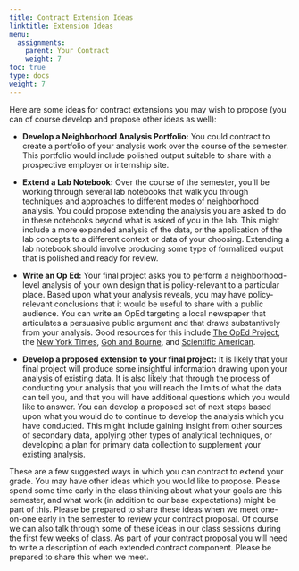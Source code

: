 ```yaml
---
title: Contract Extension Ideas
linktitle: Extension Ideas
menu:
  assignments:
    parent: Your Contract
    weight: 7
toc: true
type: docs
weight: 7
---
```


Here are some ideas for contract extensions you may wish to propose (you can of course develop and propose other ideas as well):

- **Develop a Neighborhood Analysis Portfolio:** You could contract to create a portfolio of your analysis work over the course of the semester. This portfolio would include polished output suitable to share with a prospective employer or internship site.

- **Extend a Lab Notebook:** Over the course of the semester, you'll be working through several lab notebooks that walk you through techniques and approaches to different modes of neighborhood analysis. You could propose extending the analysis you are asked to do in these notebooks beyond what is asked of you in the lab. This might include a more expanded analysis of the data, or the application of the lab concepts to a different context or data of your choosing. Extending a lab notebook should involve producing some type of formalized output that is polished and ready for review.

- **Write an Op Ed:** Your final project asks you to perform a neighborhood-level analysis of your own design that is policy-relevant to a particular place. Based upon what your analysis reveals, you may have policy-relevant conclusions that it would be useful to share with a public audience. You can write an OpEd targeting a local newspaper that articulates a persuasive public argument and that draws substantively from your analysis. Good resources for this include [The OpEd Project](https://www.theopedproject.org), the [New York Times](https://www.nytimes.com/2017/08/25/opinion/tips-for-aspiring-op-ed-writers.html), [Goh and Bourne](https://journals.plos.org/ploscompbiol/article?id=10.1371/journal.pcbi.1008187), and [Scientific American](https://blogs.scientificamerican.com/observations/if-you-want-to-explain-your-science-to-the-public-heres-some-advice/).

- **Develop a proposed extension to your final project:** It is likely that your final project will produce some insightful information drawing upon your analysis of existing data. It is also likely that through the process of conducting your analysis that you will reach the limits of what the data can tell you, and that you will have additional questions which you would like to answer. You can develop a proposed set of next steps based upon what you would do to continue to develop the analysis which you have conducted. This might include gaining insight from other sources of secondary data, applying other types of analytical techniques, or developing a plan for primary data collection to supplement your existing analysis.

These are a few suggested ways in which you can contract to extend your grade. You may have other ideas which you would like to propose. Please spend some time early in the class thinking about what your goals are this semester, and what work (in addition to our base expectations) might be part of this. Please be prepared to share these ideas when we meet one-on-one early in the semester to review your contract proposal. Of course we can also talk through some of these ideas in our class sessions during the first few weeks of class. As part of your contract proposal you will need to write a description of each extended contract component. Please be prepared to share this when we meet.